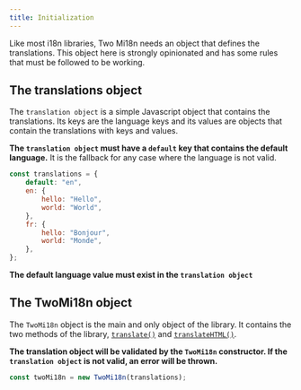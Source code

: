 ```yaml
---
title: Initialization
---
```


Like most i18n libraries, Two Mi18n needs an object that defines the translations. This object here is strongly opinionated and has some rules that must be followed to be working.

## The translations object

The `translation object` is a simple Javascript object that contains the translations. Its keys are the language keys and its values are objects that contain the translations with keys and values.

**The `translation object` must have a `default` key that contains the default language.**
It is the fallback for any case where the language is not valid.

```js
const translations = {
	default: "en",
	en: {
		hello: "Hello",
		world: "World",
	},
	fr: {
		hello: "Bonjour",
		world: "Monde",
	},
};
```

**The default language value must exist in the `translation object`**

## The TwoMi18n object

The `TwoMi18n` object is the main and only object of the library. It contains the two methods of the library, [`translate()`](usages/translate) and [`translateHTML()`](usages/translate-html).

**The translation object will be validated by the `TwoMi18n` constructor. If the `translation object` is not valid, an error will be thrown.**

```js
const twoMi18n = new TwoMi18n(translations);
```
